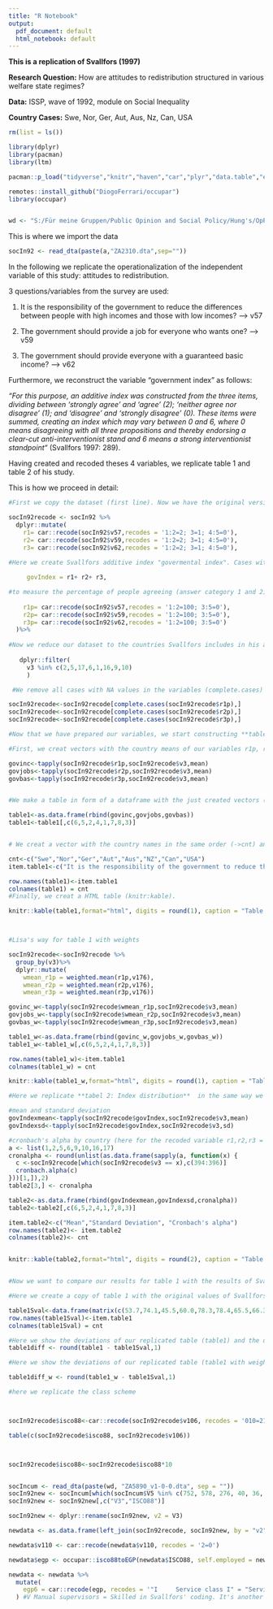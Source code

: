 ```yaml
---
title: "R Notebook"
output:
  pdf_document: default
  html_notebook: default
---
```

**This is a replication of Svallfors (1997)** 

**Research Question:** How are attitudes to redistribution structured in various welfare state regimes?

**Data:** ISSP, wave of 1992, module on Social Inequality 

**Country Cases:** Swe, Nor, Ger, Aut, Aus, Nz, Can, USA

```r
rm(list = ls())
```


```r

library(dplyr)
library(pacman)
library(ltm)

pacman::p_load("tidyverse","knitr","haven","car","plyr","data.table","expss","htmlTable","magrittr","ltm","questionr","survey","remotes")

remotes::install_github("DiogoFerrari/occupar")
library(occupar)


wd <- "S:/Für meine Gruppen/Public Opinion and Social Policy/Hung's/OpPol/Data/ISSP/Social Inequality/"

```


This is where we import the data

```r
socIn92 <- read_dta(paste(a,"ZA2310.dta",sep=""))

```

In the following we replicate the operationalization of the independent variable of this study: attitudes to redistribution. 

3 questions/variables from the survey are used: 

1. It is the responsibility of the government to reduce the differences between people with high incomes and those with low incomes? --> v57

2. The government should provide a job for everyone who wants one? --> v59

3. The government should provide everyone with a guaranteed basic income? --> v62

Furthermore, we reconstruct the variable "government index" as follows: 

*“For this purpose, an additive index was constructed from the three items, dividing between 'strongly agree' and 'agree' (2); 'neither agree nor disagree' (1); and ‘disagree' and 'strongly disagree' (0). These items were summed, creating an index which may vary between 0 and 6, where 0 means disagreeing with all three propositions and thereby endorsing a clear-cut anti-interventionist stand and 6 means a strong interventionist standpoint“* (Svallfors 1997: 289). 

Having created and recoded theses 4 variables, we replicate table 1 and table 2 of his study.

This is how we proceed in detail: 
```r
#First we copy the dataset (first line). Now we have the original version (SocIn92) and a copied version with which we can work (SocIn92recode). In the latter we create new variables (dplyr:mutate) by recoding (car::recode) the above mentioned variables following Svallfors . 

socIn92recode <- socIn92 %>%  
  dplyr::mutate(
    r1= car::recode(socIn92$v57,recodes = '1:2=2; 3=1; 4:5=0'),
    r2= car::recode(socIn92$v59,recodes = '1:2=2; 3=1; 4:5=0'),
    r3= car::recode(socIn92$v62,recodes = '1:2=2; 3=1; 4:5=0'),
      
#Here we create Svallfors additive index "govermental index". Cases with at least one                               NA value are automatically excluded. 

     govIndex = r1+ r2+ r3,   

#to measure the percentage of people agreeing (answer category 1 and 2). Needed for table 1.     
 
    r1p= car::recode(socIn92$v57,recodes = '1:2=100; 3:5=0'), 
    r2p= car::recode(socIn92$v59,recodes = '1:2=100; 3:5=0'),
    r3p= car::recode(socIn92$v62,recodes = '1:2=100; 3:5=0')
  )%>%
  
#Now we reduce our dataset to the countries Svallfors includes in his analysis (dyplr:filter).
  
   dplyr::filter(
     v3 %in% c(2,5,17,6,1,16,9,10)  
     )

 #We remove all cases with NA values in the variables (complete.cases)

socIn92recode<-socIn92recode[complete.cases(socIn92recode$r1p),]
socIn92recode<-socIn92recode[complete.cases(socIn92recode$r2p),]
socIn92recode<-socIn92recode[complete.cases(socIn92recode$r3p),]

#Now that we have prepared our variables, we start constructing **table 1: Attitudes to redistribution in eight nations**:

#First, we creat vectors with the country means of our variables r1p, r2p, r3p (tapply).

govinc<-tapply(socIn92recode$r1p,socIn92recode$v3,mean) 
govjobs<-tapply(socIn92recode$r2p,socIn92recode$v3,mean)
govbas<-tapply(socIn92recode$r3p,socIn92recode$v3,mean)


#We make a table in form of a dataframe with the just created vectors (rbind) and sort the columns of the table following Svallfors.

table1<-as.data.frame(rbind(govinc,govjobs,govbas))
table1<-table1[,c(6,5,2,4,1,7,8,3)]   


# We creat a vector with the country names in the same order (->cnt) and a vector with the questions belonging to the variables (-> item.table1). The first is used as column names, the latter as row names. 

cnt<-c("Swe","Nor","Ger","Aut","Aus","NZ","Can","USA") 
item.table1<-c("It is the responsibility of the government to reduce the differences between people with high incomes and those with low incomes?","The government should provide a job for everyone who wants one?","The government should provide everyone with a guaranteed basic income?")

row.names(table1)<-item.table1
colnames(table1) = cnt
#Finally, we creat a HTML table (knitr:kable).

knitr::kable(table1,format="html", digits = round(1), caption = "Table 1. Attitudes to redistribution in eight nations. Percentage agreeing with certain propositions")




```
```r
#Lisa's way for table 1 with weights 

socIn92recode<-socIn92recode %>%
  group_by(v3)%>% 
  dplyr::mutate(
    wmean_r1p = weighted.mean(r1p,v176),
    wmean_r2p = weighted.mean(r2p,v176),
    wmean_r3p = weighted.mean(r3p,v176))

govinc_w<-tapply(socIn92recode$wmean_r1p,socIn92recode$v3,mean) 
govjobs_w<-tapply(socIn92recode$wmean_r2p,socIn92recode$v3,mean)
govbas_w<-tapply(socIn92recode$wmean_r3p,socIn92recode$v3,mean)  

table1_w<-as.data.frame(rbind(govinc_w,govjobs_w,govbas_w))
table1_w<-table1_w[,c(6,5,2,4,1,7,8,3)]  

row.names(table1_w)<-item.table1
colnames(table1_w) = cnt

knitr::kable(table1_w,format="html", digits = round(1), caption = "Table 1 (with weights). Attitudes to redistribution in eight nations. Percentage agreeing with certain propositions")
```



```r

#Here we replicate **tabel 2: Index distribution**  in the same way we constructed table 1. 

#mean and standard deviation 
govIndexmean<-tapply(socIn92recode$govIndex,socIn92recode$v3,mean)
govIndexsd<-tapply(socIn92recode$govIndex,socIn92recode$v3,sd)

#cronbach's alpha by country (here for the recoded variable r1,r2,r3 = 394:396!)
a <- list(1,2,5,6,9,10,16,17)
cronalpha <- round(unlist(as.data.frame(sapply(a, function(x) {
  c <-socIn92recode[which(socIn92recode$v3 == x),c(394:396)]
  cronbach.alpha(c)
}))[1,]),2)
table2[3,] <- cronalpha

table2<-as.data.frame(rbind(govIndexmean,govIndexsd,cronalpha))
table2<-table2[,c(6,5,2,4,1,7,8,3)]

item.table2<-c("Mean","Standard Deviation", "Cronbach's alpha")
row.names(table2)<- item.table2
colnames(table2)<- cnt 


knitr::kable(table2,format="html", digits = round(2), caption = "Table 2. Government Index. Distributions")



```


```r
#Now we want to compare our results for table 1 with the results of Svallfors 

#Here we create a copy of table 1 with the original values of Svallfors

table1Sval<-data.frame(matrix(c(53.7,74.1,45.5,60.0,78.3,78.4,65.5,66.3, 58.1,69.5,72.1,51.2, 42.6, 39.4, 50.9, 53.1, 49.1, 60.5, 47.9, 40.1, 48.6, 38.3, 47.1, 34.2),nrow = 3,ncol = 8))
row.names(table1Sval)<-item.table1
colnames(table1Sval) = cnt

#Here we show the deviations of our replicated table (table1) and the original table (table1Sval).
table1diff <- round(table1 - table1Sval,1)

#Here we show the deviations of our replicated table (table1 with weights) and the original table (table1Sval).

table1diff_w <- round(table1_w - table1Sval,1)
```



```r
#here we replicate the class scheme



socIn92recode$isco88<-car::recode(socIn92recode$v106, recodes = '010=211;011=211;012=211;013=211;014=311;020=214;021=214;022=214;023=214;024=214;025=214;026=214;027=214;028=214;029=214;030=311;031=214;032=311;033=311;034=311;035=311;036=311;037=311;038=311;039=311;040=314;041=314;041=314;042=314;043=314;050=221;051=221;052=221;053=221;054=321;060=222;061=222;062=322;063=222;064=322;065=222;066=322;067=222;068=322;069=322;070=223;071=223;072=323;073=223;074=323;075=322;076=322;077=313;078=322;079=322;080=212;081=212;082=212;083=213;084=213;090=244;110=241;120=242;121=242;122:124=242;129=242;013=211;130=230;131=231;132=232;133=233;134=233;135=234;139=235;140=246;141=212;149=212;150=245;151:152=245;159=245;160=245;161=245;162=347;163=313;170=347;171=245;172=245;173=245;174=122;175=347;179=347;180:182=347;190=240;191=243;192=244;193=346;194=241;195=244;196:199=200;2=110;200=111;201=112;202=111;203=112;210=130;211=120;212=122;219=123;220=120;300=123;310:312=344;320=411;321=411;322=411;330=343;331=421;339=412;340=312;341=411;342:343=312;350=413;351=122;352:353=122;359=413;360=511;369:373=414;380=422;380=422;390=410;391=413;392=413;393=410;394=413;395:397=414;399=414;400=131;410=131;420=123;421=123;422=341;430=341;431=341;432=341;440=341;441=341;442=342;443:444=341;450=520;451=522;452:454=911;490=520;500=131;510=120;520=512;530=512;531=512;532=512;540=513;541=513;550=914;551=914;552=714;560=826;570:571=514;580=516;581=516;582=345;583:587=345;589=343;590=510;591=511;592:594=514;599=915;600:602=131;610=613;611=613;612:615=613;620=921;621=921;622=921;623=921;624=921;625=921;626=921;627=921;628=833;629=610;630=921;631=614;632=914;;640=615;641=615;64=615;649=921;700=751;710=711;711=711;712=811;713=811;720=722;721=812;722=812;723=812;724=812;725=721;726=812;727:729=812;728=822;72=812;730=814;731=814;732=814;733=814;734=814;740=815;741=815;742=815;743=815;744=815;745=815;74=815;749=815;750=826;751=826;752=826;753=743;754=826;755=826;756=826;75=826;759=826;760=744;761=744;762=744;770=827;771=827;773=741;774=827;775=827;776=741;777=827;778=827;77=827;779=741;;780=827;781=827;782=827;783=827;78=827;789:790=743;791=743;792=743;793=743;794=743;795=743;796=743;079=222;;79=826;799=826;800=744;801=744;802=744;803=744;810=742;811=742;812=824;81=742;819=742;820=711;830=722;831=722;832=722;833=722;834=821;835:836=722;83=722;840=723;841=828;842=731;843=723;844=723;84=723;849=723;850=724;851=724;852=724;853=828;854=724;855=713;856=724;857=724;85=724;859=724;860=313;861=313;862=313;870=721;871=713;872=721;873=721;874=721;878:880=731;890=732;891=732;892=732;893=813;894=732;895=732;89=813;899=813;900=823;901=823;902=823;910=825;920=734;921=734;922=825;923=734;924=734;925=734;926=734;927=822;92=734;929:930=724;931:932=714;93=714;939=714;940=752;941=731;942=742;943=821;94=733;948:949=840;950=712;951=712;952=712;953=713;954=712;955=713;956=713;957=713;95=712;959=714;960=816;961=816;96=816;969=816;970=933;971=933;972=721;973=833;974=833;97=833;979:980=832;981=834;982=816;983=831;984=831;985=334;986=933;98=832;988:989=933;990:993=930;995=752;997:998=829;99=930;999=930')

table(c(socIn92recode$isco88, socIn92recode$v106))



socIn92recode$isco88<-socIn92recode$isco88*10


socIncum <- read_dta(paste(wd, "ZA5890_v1-0-0.dta", sep = ""))
socIn92new <- socIncum[which(socIncum$V5 %in% c(752, 578, 276, 40, 36, 554, 124, 840) & socIncum$V4 == 1992),]
socIn92new <- socIn92new[,c("V3","ISCO88")]

socIn92new <- dplyr::rename(socIn92new, v2 = V3)

newdata <- as.data.frame(left_join(socIn92recode, socIn92new, by = "v2"))

newdata$v110 <- car::recode(newdata$v110, recodes = '2=0')

newdata$egp <- occupar::isco88toEGP(newdata$ISCO88, self.employed = newdata$v110, n.employees = newdata$v108)

newdata <- newdata %>%
  mutate(
    egp6 = car::recode(egp, recodes = '"I     Service class I" = "Service I";"II    Service class II" = "Service II"; "III.a Routine non-manual, higher grade" = "Routine"; "III.b Routine non-manual, lower grade" = "Routine"; "IV.a  Self-employed with employees" = "Self"; "IV.b  Self-employed with no empoyees" = "Self"; "IV.c  Self-employed Farmers etc" = "Self"; "V     Manual supervisors/Lower grade technicians" = "Skilled";"VI    Skilled workers" = "Skilled"; "VII.a Unskilled workers" = "Unskilled"; "VII.b Farm labours" = "Unskilled"')
  ) #V Manual supervisors = Skilled in Svallfors' coding. It's another decision he made. 


```

